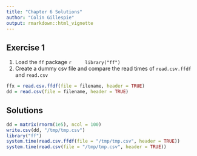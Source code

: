 ```yaml
---
title: "Chapter 6 Solutions"
author: "Colin Gillespie"
output: rmarkdown::html_vignette
---
```

<!--
%\VignetteEngine{knitr::rmarkdown}
%\VignetteIndexEntry{Chapter 6 solutions}
-->

## Exercise 1

1. Load the `ff` package
    ```r
    library("ff")
    ```
1. Create a dummy csv file and compare the read times of `read.csv.ffdf` and `read.csv`
```r
ffx = read.csv.ffdf(file = filename, header = TRUE)
dd = read.csv(file = filename, header = TRUE)
```


## Solutions

```r
dd = matrix(rnorm(1e5), ncol = 100)
write.csv(dd, "/tmp/tmp.csv")
library("ff")
system.time(read.csv.ffdf(file = "/tmp/tmp.csv", header = TRUE))
system.time(read.csv(file = "/tmp/tmp.csv", header = TRUE))
```
